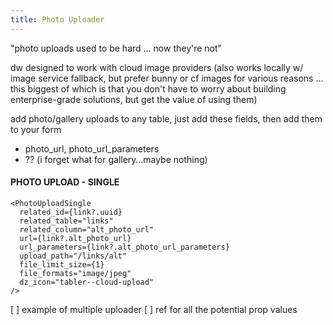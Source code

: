 ```yaml
---
title: Photo Uploader
---
```


"photo uploads used to be hard ... now they're not"



dw designed to work with cloud image providers (also works locally w/ image service fallback, but prefer bunny or cf images for various reasons ... this biggest of which is that you don't have to worry about building enterprise-grade solutions, but get the value of using them)



add photo/gallery uploads to any table, just add these fields, then add them to your form
- photo\_url, photo\_url_parameters
- ?? (i forget what for gallery…maybe nothing)



#### PHOTO UPLOAD - SINGLE

```
<PhotoUploadSingle
  related_id={link?.uuid}
  related_table="links"            
  related_column="alt_photo_url"
  url={link?.alt_photo_url}
  url_parameters={link?.alt_photo_url_parameters}
  upload_path="/links/alt"
  file_limit_size={1}
  file_formats="image/jpeg"
  dz_icon="tabler--cloud-upload"
/>
```



[ ] example of multiple uploader
[ ] ref for all the potential prop values